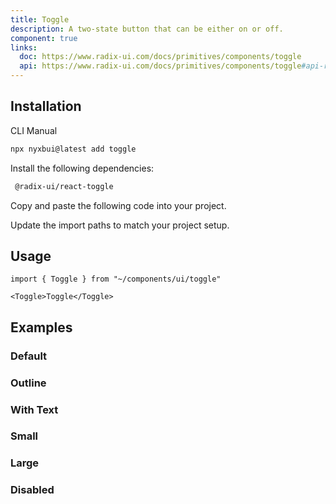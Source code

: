 ```yaml
---
title: Toggle
description: A two-state button that can be either on or off.
component: true
links:
  doc: https://www.radix-ui.com/docs/primitives/components/toggle
  api: https://www.radix-ui.com/docs/primitives/components/toggle#api-reference
---
```


<ComponentPreview 
   name="toggle-demo" 
   description="A toggle component."
   styleSwitch={true}
   button="copy"
   dots={false}
 />

## Installation

<Tabs defaultValue="cli">

<TabsList>
  <TabsTrigger value="cli">CLI</TabsTrigger>
  <TabsTrigger value="manual">Manual</TabsTrigger>
</TabsList>
<TabsContent value="cli">

```bash
npx nyxbui@latest add toggle
```

</TabsContent>

<TabsContent value="manual">

<Steps>

<Step>Install the following dependencies:</Step>

```bash
 @radix-ui/react-toggle
```

<Step>Copy and paste the following code into your project.</Step>

<ComponentSource name="toggle" />

<Step>Update the import paths to match your project setup.</Step>

</Steps>

</TabsContent>

</Tabs>

## Usage

```tsx
import { Toggle } from "~/components/ui/toggle"
```

```tsx
<Toggle>Toggle</Toggle>
```

## Examples

### Default

<ComponentPreview 
   name="toggle-demo" 
   description="A toggle component."
   styleSwitch={true}
   button="copy"
   dots={false}
 />

### Outline

<ComponentPreview
  name="toggle-outline"
  description="A toggle component using the outline variant."
  styleSwitch={true}
  button="copy"
  dots={false}
/>

### With Text

<ComponentPreview
  name="toggle-with-text"
  description="A toggle component with text."
  styleSwitch={true}
  button="copy"
  dots={false}
/>

### Small

<ComponentPreview 
   name="toggle-sm" 
   description="A small toggle component."
   styleSwitch={true}
   button="copy"
   dots={false}
 />

### Large

<ComponentPreview 
   name="toggle-lg" 
   description="A large toggle component."
   styleSwitch={true}
   button="copy"
   dots={false}
 />

### Disabled

<ComponentPreview
  name="toggle-disabled"
  description="A disabled toggle component."
  styleSwitch={true}
  button="copy"
  dots={false}
/>
